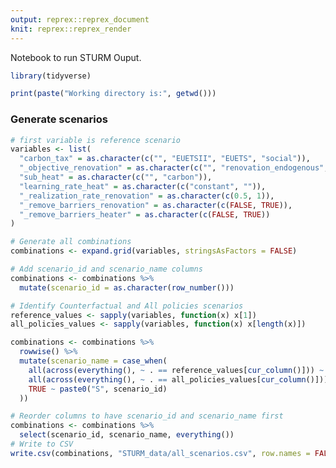 ```yaml
---
output: reprex::reprex_document
knit: reprex::reprex_render
---
```


Notebook to run STURM Ouput.

```r
library(tidyverse)

print(paste("Working directory is:", getwd()))

```

### Generate scenarios
```r
# first variable is reference scenario
variables <- list(
  "carbon_tax" = as.character(c("", "EUETSII", "EUETS", "social")),
  "_objective_renovation" = as.character(c("", "renovation_endogenous", "deep_renovation_endogenous")),
  "sub_heat" = as.character(c("", "carbon")),
  "learning_rate_heat" = as.character(c("constant", "")),
  "_realization_rate_renovation" = as.character(c(0.5, 1)),
  "_remove_barriers_renovation" = as.character(c(FALSE, TRUE)),
  "_remove_barriers_heater" = as.character(c(FALSE, TRUE))
)

```

```r
# Generate all combinations
combinations <- expand.grid(variables, stringsAsFactors = FALSE)

# Add scenario_id and scenario_name columns
combinations <- combinations %>%
  mutate(scenario_id = as.character(row_number()))

# Identify Counterfactual and All policies scenarios
reference_values <- sapply(variables, function(x) x[1])
all_policies_values <- sapply(variables, function(x) x[length(x)])

combinations <- combinations %>%
  rowwise() %>%
  mutate(scenario_name = case_when(
    all(across(everything(), ~ . == reference_values[cur_column()])) ~ "Counterfactual",
    all(across(everything(), ~ . == all_policies_values[cur_column()])) ~ "All policies",
    TRUE ~ paste0("S", scenario_id)
  ))

# Reorder columns to have scenario_id and scenario_name first
combinations <- combinations %>%
  select(scenario_id, scenario_name, everything())
# Write to CSV
write.csv(combinations, "STURM_data/all_scenarios.csv", row.names = FALSE)

```
